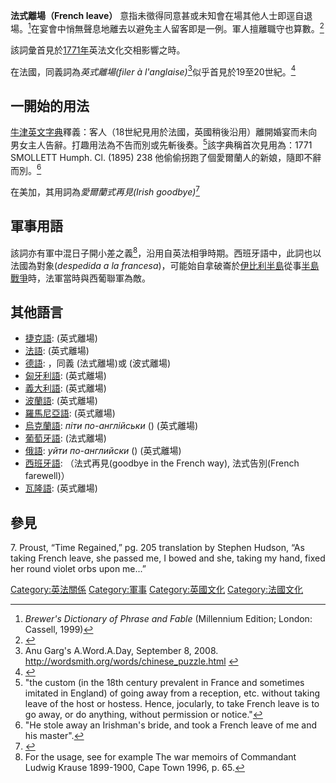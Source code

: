 '''法式離場（French leave）''' 意指未徵得同意甚或未知會在場其他人士即逕自退場。<ref>''Brewer's Dictionary of Phrase and Fable'' (Millennium Edition; London: Cassell, 1999)</ref>在宴會中悄無聲息地離去以避免主人留客即是一例。軍人擅離職守也算數。<ref>{{cite book | title=From Hue & Cry to Humble Pie | author=Parkinson, Judy | publisher=Michael O'Mara Books | year=2000 | url=https://books.google.com/books?id=m896sTRsJa4C | page=80| isbn=9780760735817 }}</ref>

該詞彙首見於[[1771年|1771年]]英法文化交相影響之時。

在法國，同義詞為''英式離場(filer à l'anglaise)''<ref>Anu Garg's A.Word.A.Day, September 8, 2008. http://wordsmith.org/words/chinese_puzzle.html {{Wayback|url=http://wordsmith.org/words/chinese_puzzle.html |date=20210213214618 }}</ref>似乎首見於19至20世紀。<ref name="FP">{{cite web | url=http://www.francparler.com/syntagme.php?id=105 | title=Filer à l'anglaise | publisher=Francparler | accessdate=September 7, 2012 | archive-date=2020-12-08 | archive-url=https://web.archive.org/web/20201208100238/http://www.francparler.com/syntagme.php?id=105 | dead-url=no }}</ref>

==一開始的用法==
[[牛津英文字典|牛津英文字典]]釋義：客人（18世紀見用於法國，英國稍後沿用）離開婚宴而未向男女主人告辭。打趣用法為不告而別或先斬後奏。<ref>"the custom (in the 18th century prevalent in France and sometimes imitated in England) of going away from a reception, etc. without taking leave of the host or hostess. Hence, jocularly, to take French leave is to go away, or do anything, without permission or notice."</ref>該字典稱首次見用為：1771 SMOLLETT Humph. Cl. (1895) 238 他偷偷拐跑了個愛爾蘭人的新娘，隨即不辭而別。<ref>"He stole away an Irishman's bride, and took a French leave of me and his master".</ref>

在美加，其用詞為''愛爾蘭式再見(Irish goodbye)''<ref>{{cite web|url=https://slate.com/human-interest/2013/07/ghosting-the-irish-goodbye-the-french-leave-stop-saying-goodbye-at-parties.html|title=Don't say goodbye|website=Slate.com|date=3 July 2013|author=Seth Stevenson|access-date=2020-09-26|archive-date=2021-01-26|archive-url=https://web.archive.org/web/20210126001730/https://slate.com/human-interest/2013/07/ghosting-the-irish-goodbye-the-french-leave-stop-saying-goodbye-at-parties.html|dead-url=no}}</ref>

==軍事用語==
該詞亦有軍中混日子開小差之義<ref>For the usage, see for example The war memoirs of Commandant Ludwig Krause 1899-1900, Cape Town 1996, p. 65.</ref>，沿用自英法相爭時期。西班牙語中，此詞也以法國為對象(''despedida a la francesa'')，可能始自拿破崙於[[伊比利半島|伊比利半島]]從事[[半島戰爭|半島戰爭]]時，法軍當時與西葡聯軍為敵。

==其他語言==
* [[捷克語|捷克語]]: {{lang|ces|zmizet po anglicku}} (英式離場)
* [[法語|法語]]: {{lang|fra|filer à l'anglaise}} (英式離場)
* [[德語|德語]]: {{lang|deu|sich (auf) französisch empfehlen}}，同義{{lang|deu|einen französischen Abschied nehmen}} (法式離場)或{{lang|deu|einen polnischen Abgang machen}} (波式離場)
* [[匈牙利語|匈牙利語]]: {{lang|hun|angolosan távozni}} (英式離場)
* [[義大利語|義大利語]]: {{lang|ita|andarsene all'inglese}} (英式離場)
* [[波蘭語|波蘭語]]: {{lang|pol|wyjść po angielsku}} (英式離場)
* [[羅馬尼亞語|羅馬尼亞語]]: {{lang|ron|a o sterge englezeste}} (英式離場)
* [[烏克蘭語|烏克蘭語]]: ''піти по-англійськи'' ({{transl|ukr|pity po-anhliysʹky}}) (英式離場)
* [[葡萄牙語|葡萄牙語]]: {{lang|por|saída à francesa}} (法式離場)
* [[俄語|俄語]]: ''уйти по-английски'' ({{transl|rus|ujti po-anglijski}}) (英式離場)
* [[西班牙語|西班牙語]]:  {{lang|spa|despedida a la francesa}} （法式再見(goodbye in the French way), 法式告別(French farewell)）
* [[瓦隆語|瓦隆語]]: {{lang|wln|spiter a l'inglesse}} (英式離場)

==參見==
<!--<nowiki>
See http://en.wikipedia.org/wiki/Wikipedia:Footnotes for an explanation of how to generate footnotes using the <ref> and </ref> tags, and the template below.
Alternatively, you may find this tutorial about manual and automated methods easier to use: https://en.wikipedia.org/wiki/Help:Referencing_for_beginners
</nowiki>-->
{{Reflist}}7. Proust, “Time Regained,” pg. 205 translation by Stephen Hudson, “As taking French leave, she passed me, I bowed and she, taking my hand, fixed her round violet orbs upon me...”
[[Category:英法關係|Category:英法關係]]
[[Category:軍事|Category:軍事]]
[[Category:英國文化|Category:英國文化]]
[[Category:法國文化|Category:法國文化]]